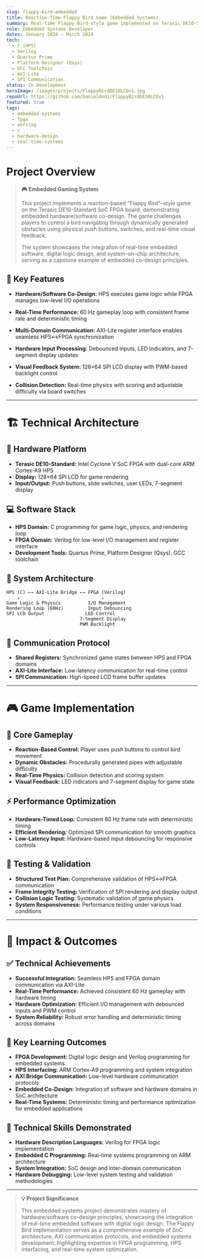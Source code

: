 ```yaml
---
slug: flappy-bird-embedded
title: Reaction-Time Flappy Bird Game (Embedded Systems)
summary: Real-time Flappy Bird-style game implemented on Terasic DE10-Standard SoC FPGA board, demonstrating embedded hardware/software co-design with C, Verilog, and AXI-Lite communication.
role: Embedded Systems Developer
dates: January 2024 – March 2024
tech:
  - C (HPS)
  - Verilog
  - Quartus Prime
  - Platform Designer (Qsys)
  - GCC Toolchain
  - AXI-Lite
  - SPI Communication
status: In Development
heroImage: /images/projects/FlappyBirdDE10LCDv1.jpg
repoUrl: https://github.com/DanielAndi/FlappyBirdDE10LCDv1
featured: true
tags:
  - embedded-systems
  - fpga
  - verilog
  - c
  - hardware-design
  - real-time-systems
---
```


# Project Overview

> **🎮 Embedded Gaming System**
> 
> This project implements a reaction-based "Flappy Bird"–style game on the Terasic DE10-Standard SoC FPGA board, demonstrating embedded hardware/software co-design. The game challenges players to control a bird navigating through dynamically generated obstacles using physical push buttons, switches, and real-time visual feedback.
> 
> The system showcases the integration of real-time embedded software, digital logic design, and system-on-chip architecture, serving as a capstone example of embedded co-design principles.

## 🎯 Key Features

- **Hardware/Software Co-Design:** HPS executes game logic while FPGA manages low-level I/O operations

- **Real-Time Performance:** 60 Hz gameplay loop with consistent frame rate and deterministic timing

- **Multi-Domain Communication:** AXI-Lite register interface enables seamless HPS↔FPGA synchronization

- **Hardware Input Processing:** Debounced inputs, LED indicators, and 7-segment display updates

- **Visual Feedback System:** 128×64 SPI LCD display with PWM-based backlight control

- **Collision Detection:** Real-time physics with scoring and adjustable difficulty via board switches

---

# 🏗️ Technical Architecture

## 🔧 Hardware Platform

- **Terasic DE10-Standard:** Intel Cyclone V SoC FPGA with dual-core ARM Cortex-A9 HPS
- **Display:** 128×64 SPI LCD for game rendering
- **Input/Output:** Push buttons, slide switches, user LEDs, 7-segment display

## 💻 Software Stack

- **HPS Domain:** C programming for game logic, physics, and rendering loop
- **FPGA Domain:** Verilog for low-level I/O management and register interface
- **Development Tools:** Quartus Prime, Platform Designer (Qsys), GCC toolchain

## 🔄 System Architecture

```
HPS (C) ←→ AXI-Lite Bridge ←→ FPGA (Verilog)
    ↓                              ↓
Game Logic & Physics          I/O Management
Rendering Loop (60Hz)         Input Debouncing
SPI LCD Output               LED Control
                           7-Segment Display
                           PWM Backlight
```

## 📡 Communication Protocol

- **Shared Registers:** Synchronized game states between HPS and FPGA domains
- **AXI-Lite Interface:** Low-latency communication for real-time control
- **SPI Communication:** High-speed LCD frame buffer updates

---

# 🎮 Game Implementation

## 🎯 Core Gameplay

- **Reaction-Based Control:** Player uses push buttons to control bird movement
- **Dynamic Obstacles:** Procedurally generated pipes with adjustable difficulty
- **Real-Time Physics:** Collision detection and scoring system
- **Visual Feedback:** LED indicators and 7-segment display for game state

## ⚡ Performance Optimization

- **Hardware-Timed Loop:** Consistent 60 Hz frame rate with deterministic timing
- **Efficient Rendering:** Optimized SPI communication for smooth graphics
- **Low-Latency Input:** Hardware-based input debouncing for responsive controls

## 🧪 Testing & Validation

- **Structured Test Plan:** Comprehensive validation of HPS↔FPGA communication
- **Frame Integrity Testing:** Verification of SPI rendering and display output
- **Collision Logic Testing:** Systematic validation of game physics
- **System Responsiveness:** Performance testing under various load conditions

---

# 🎯 Impact & Outcomes

## ✅ Technical Achievements

- **Successful Integration:** Seamless HPS and FPGA domain communication via AXI-Lite
- **Real-Time Performance:** Achieved consistent 60 Hz gameplay with hardware timing
- **Hardware Optimization:** Efficient I/O management with debounced inputs and PWM control
- **System Reliability:** Robust error handling and deterministic timing across domains

## 🌟 Key Learning Outcomes

- **FPGA Development:** Digital logic design and Verilog programming for embedded systems
- **HPS Interfacing:** ARM Cortex-A9 programming and system integration
- **AXI Bridge Communication:** Low-level hardware communication protocols
- **Embedded Co-Design:** Integration of software and hardware domains in SoC architecture
- **Real-Time Systems:** Deterministic timing and performance optimization for embedded applications

## 🔧 Technical Skills Demonstrated

- **Hardware Description Languages:** Verilog for FPGA logic implementation
- **Embedded C Programming:** Real-time systems programming on ARM architecture
- **System Integration:** SoC design and inter-domain communication
- **Hardware Debugging:** Low-level system testing and validation methodologies

---

> **💡 Project Significance**
> 
> This embedded systems project demonstrates mastery of hardware/software co-design principles, showcasing the integration of real-time embedded software with digital logic design. The Flappy Bird implementation serves as a comprehensive example of SoC architecture, AXI communication protocols, and embedded systems development, highlighting expertise in FPGA programming, HPS interfacing, and real-time system optimization.
